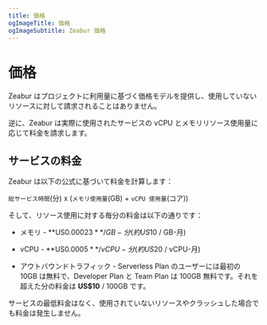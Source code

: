 ```yaml
---
title: 価格
ogImageTitle: 価格
ogImageSubtitle: Zeabur 価格
---
```


# 価格

Zeabur はプロジェクトに利用量に基づく価格モデルを提供し、使用していないリソースに対して請求されることはありません。

逆に、Zeabur は実際に使用されたサービスの vCPU とメモリリソース使用量に応じて料金を請求します。

## サービスの料金

Zeabur は以下の公式に基づいて料金を計算します：

`総サービス時間`(分) x (`メモリ使用量`(GB) + `vCPU 使用量`(コア))

そして、リソース使用に対する毎分の料金は以下の通りです：

- メモリ - **US$0.00023** / GB-分 (約 US$10 / GB-月)

- vCPU - **US$0.0005** / vCPU-分 (約 US$20 / vCPU-月)

- アウトバウンドトラフィック - Serverless Plan のユーザーには最初の 10GB は無料で、Developer Plan と Team Plan は 100GB 無料です。それを超えた分の料金は **US$10** / 100GB です。

サービスの最低料金はなく、使用されていないリソースやクラッシュした場合でも料金は発生しません。
